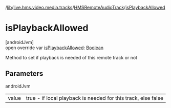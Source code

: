 /[lib](/api-reference/android/v2/home/content)/[live.hms.video.media.tracks](../index)/[HMSRemoteAudioTrack](index)/[isPlaybackAllowed](is-playback-allowed)

# isPlaybackAllowed

[androidJvm]\
open override var [isPlaybackAllowed](is-playback-allowed): [Boolean](https://kotlinlang.org/api/latest/jvm/stdlib/kotlin/-boolean/index.html)

Method to set if playback is needed of this remote track or not

## Parameters

androidJvm

|       |                                                               |
| ----- | ------------------------------------------------------------- |
| value | true - if local playback is needed for this track, else false |
